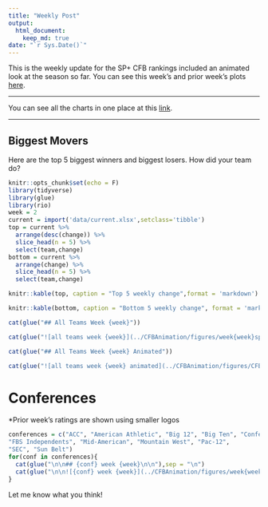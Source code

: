 ```yaml
---
title: "Weekly Post"
output: 
  html_document:
    keep_md: true
date: "`r Sys.Date()`"
---
```


This is the weekly update for the SP+ CFB rankings included an animated look at the season so far. You can see this week's and prior week's plots [here](https://www.reddit.com/r/CFB/comments/16btt72/oc_cfb_2023_weekly_offensive_and_defensive/?utm_source=share&utm_medium=web2x&context=3).

***

You can see all the charts in one place at this [link](../CFBAnimation/WeeklyPost).

***

## Biggest Movers

Here are the top 5 biggest winners and biggest losers. How did your team do?

```r
knitr::opts_chunk$set(echo = F)
library(tidyverse)
library(glue)
library(rio)
week = 2
current = import('data/current.xlsx',setclass='tibble')
top = current %>%
  arrange(desc(change)) %>% 
  slice_head(n = 5) %>% 
  select(team,change)
bottom = current %>%
  arrange(change) %>% 
  slice_head(n = 5) %>% 
  select(team,change)
```

```r
knitr::kable(top, caption = "Top 5 weekly change",format = 'markdown')
```

```r
knitr::kable(bottom, caption = "Bottom 5 weekly change", format = 'markdown')
```

```r
cat(glue("## All Teams Week {week}"))
```

```r
cat(glue("![all teams week {week}](../CFBAnimation/figures/week{week}sppcfb.png)"))
```

```r
cat(glue("## All Teams Week {week} Animated"))
```

```r
cat(glue("![all teams week {week} animated](../CFBAnimation/figures/CFBEfficiency-week{week}.gif)"))
```

# Conferences

*Prior week's ratings are shown using smaller logos

```r
conferences = c("ACC", "American Athletic", "Big 12", "Big Ten", "Conference USA", 
"FBS Independents", "Mid-American", "Mountain West", "Pac-12", 
"SEC", "Sun Belt")
for(conf in conferences){
  cat(glue("\n\n## {conf} week {week}\n\n"),sep = "\n")
  cat(glue("\n\n![{conf} week {week}](../CFBAnimation/figures/week{week}sppcfb-{conf}.png)\n\n"),sep = "\n")
}
```

Let me know what you think!
